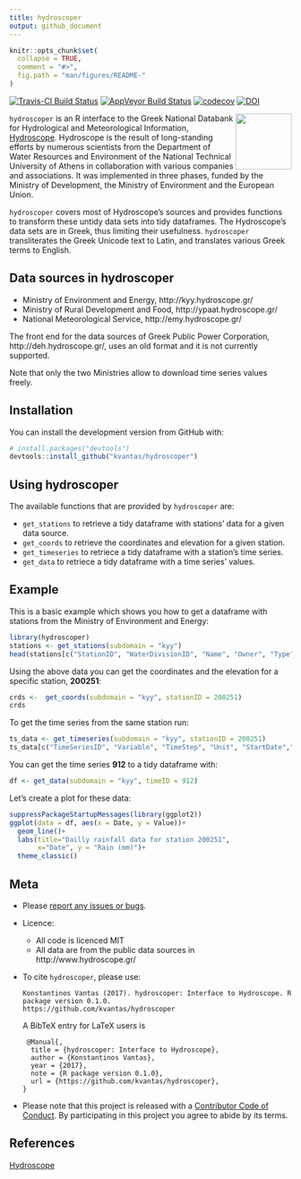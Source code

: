 ```yaml
---
title: hydroscoper
output: github_document
---
```


<!-- README.md is generated from README.Rmd. Please edit that file -->

```r
knitr::opts_chunk$set(
  collapse = TRUE,
  comment = "#>",
  fig.path = "man/figures/README-"
)
```

[![Travis-CI Build Status](https://travis-ci.org/kvantas/hydroscoper.svg?branch=master)](https://travis-ci.org/kvantas/hydroscoper)
[![AppVeyor Build Status](https://ci.appveyor.com/api/projects/status/github/kvantas/hydroscoper?branch=master&svg=true)](https://ci.appveyor.com/project/kvantas/hydroscoper)
[![codecov](https://codecov.io/github/kvantas/hydroscoper/branch/master/graphs/badge.svg)](https://codecov.io/gh/kvantas/hydroscoper) 
[![DOI](https://zenodo.org/badge/114094911.svg)](https://zenodo.org/badge/latestdoi/114094911)

<img src="man/figures/hydroscoper_hex.png" align="right" height="100"/> 

`hydroscoper` is an R interface to the  Greek National Databank for Hydrological and Meteorological Information, [Hydroscope](http://www.hydroscope.gr/). Hydroscope is the result of long-standing efforts by numerous scientists from the Department of Water Resources and Environment of the National Technical University of Athens in collaboration with various companies and associations. It was implemented in three phases, funded by the Ministry of Development, the Ministry of Environment and the European Union.


`hydroscoper` covers most of Hydroscope's sources and provides functions to transform these untidy data sets into tidy dataframes.  The Hydroscope's data sets are in Greek, thus limiting their usefulness. `hydroscoper` transliterates the Greek Unicode text to Latin, and translates various Greek terms to English.

## Data sources in hydroscoper
 
 * Ministry of Environment and Energy, http://kyy.hydroscope.gr/ 
 * Ministry of Rural Development and Food, http://ypaat.hydroscope.gr/
 * National Meteorological Service, http://emy.hydroscope.gr/

The front end for the data sources of Greek Public Power Corporation, http://deh.hydroscope.gr/, uses an old format and it is not currently supported.

Note that only the two Ministries allow to download time series values freely.
 
## Installation

You can install the development version from GitHub with:

```r
# install.packages("devtools")
devtools::install_github("kvantas/hydroscoper")
```


## Using hydroscoper

The available functions that are provided by `hydroscoper` are:

* `get_stations` to retrieve a tidy dataframe with stations' data for a given data source.
* `get_coords` to retrieve the coordinates and elevation for a given station.
* `get_timeseries` to retriece a tidy dataframe with a station's time series. 
* `get_data` to retriece a tidy dataframe with a time series' values.

## Example

This is a basic example which shows you how to get a dataframe with stations from the Ministry of Environment and Energy:

```r
library(hydroscoper)
stations <- get_stations(subdomain = "kyy")
head(stations[c("StationID", "WaterDivisionID", "Name", "Owner", "Type")])
```

Using the above data you can get the coordinates and the elevation for a specific station, **200251**:

```r
crds <-  get_coords(subdomain = "kyy", stationID = 200251)
crds
```

To get the time series from the same station run:

```r

ts_data <- get_timeseries(subdomain = "kyy", stationID = 200251)
ts_data[c("TimeSeriesID", "Variable", "TimeStep", "Unit", "StartDate","EndDate")]
```

You can get the time series **912** to a tidy dataframe with:
```r
df <- get_data(subdomain = "kyy", timeID = 912)
```

Let's create a plot for these data:
```r
suppressPackageStartupMessages(library(ggplot2))
ggplot(data = df, aes(x = Date, y = Value))+
  geom_line()+
  labs(title="Dailly rainfall data for station 200251",
       x="Date", y = "Rain (mm)")+
  theme_classic()

```

## Meta

* Please [report any issues or bugs](https://github.com/kvantas/hydroscoper/issues).
* Licence:
    + All code is licenced MIT
    + All data are from the public data sources in http://www.hydroscope.gr/
* To cite `hydroscoper`, please use:
  ```
  Konstantinos Vantas (2017). hydroscoper: Interface to Hydroscope. R package version 0.1.0.
  https://github.com/kvantas/hydroscoper
  ```
  A BibTeX entry for LaTeX users is
  ```
   @Manual{,
    title = {hydroscoper: Interface to Hydroscope},
    author = {Konstantinos Vantas},
    year = {2017},
    note = {R package version 0.1.0},
    url = {https://github.com/kvantas/hydroscoper},
  }
  ```
* Please note that this project is released with a [Contributor Code of Conduct](/CONDUCT.md). By participating in this project you agree to abide by its terms.

## References
[Hydroscope](http://www.hydroscope.gr/)

